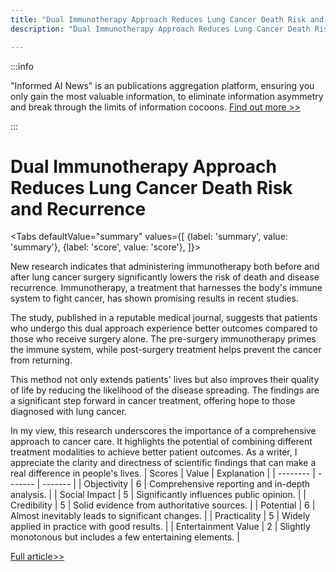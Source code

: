 ```yaml
---
title: "Dual Immunotherapy Approach Reduces Lung Cancer Death Risk and Recurrence"
description: "Dual Immunotherapy Approach Reduces Lung Cancer Death Risk and Recurrence"

---
```



:::info

"Informed AI News" is an publications aggregation platform, ensuring you only gain the most valuable information, to eliminate information asymmetry and break through the limits of information cocoons.  [Find out more >>](/)

:::

# Dual Immunotherapy Approach Reduces Lung Cancer Death Risk and Recurrence


<Tabs
	defaultValue="summary"
	values={[
	{label: 'summary', value: 'summary'},
	{label: 'score', value: 'score'},
]}>
<TabItem value="summary">


New research indicates that administering immunotherapy both before and after lung cancer surgery significantly lowers the risk of death and disease recurrence. Immunotherapy, a treatment that harnesses the body's immune system to fight cancer, has shown promising results in recent studies.

The study, published in a reputable medical journal, suggests that patients who undergo this dual approach experience better outcomes compared to those who receive surgery alone. The pre-surgery immunotherapy primes the immune system, while post-surgery treatment helps prevent the cancer from returning.

This method not only extends patients' lives but also improves their quality of life by reducing the likelihood of the disease spreading. The findings are a significant step forward in cancer treatment, offering hope to those diagnosed with lung cancer.

In my view, this research underscores the importance of a comprehensive approach to cancer care. It highlights the potential of combining different treatment modalities to achieve better patient outcomes. As a writer, I appreciate the clarity and directness of scientific findings that can make a real difference in people's lives.
</TabItem>
<TabItem value="score">
	| Scores     | Value   | Explanation |
	| -------- | ------- | ------- |
	| Objectivity  | 6    | Comprehensive reporting and in-depth analysis.    |
	| Social Impact | 5     | Significantly influences public opinion.    |
	| Credibility    | 5    | Solid evidence from authoritative sources.    |
	| Potential    | 6    | Almost inevitably leads to significant changes.    |
	| Practicality    | 5    | Widely applied in practice with good results.    |
	| Entertainment Value    | 2    | Slightly monotonous but includes a few entertaining elements.    |
</TabItem>
</Tabs>

[Full article>>](https://medicalxpress.com/news/2024-09-immunotherapy-lung-cancer-surgery-death.html)
